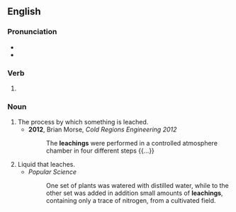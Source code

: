 ==English==

===Pronunciation===
* {{IPA|en|/ˈliːtʃɪŋ/}}
* {{rhymes|en|iːtʃɪŋ}}

===Verb===
{{head|en|verb form}}

# {{present participle of|en|leach|nocat=1}}

===Noun===
{{en-noun}}

# The process by which something is leached.
#* '''2012''', Brian Morse, ''Cold Regions Engineering 2012''
#*: The '''leachings''' were performed in a controlled atmosphere chamber in four different steps {{...}}
# Liquid that leaches.
#* ''Popular Science''
#*: One set of plants was watered with distilled water, while to the other set was added in addition small amounts of '''leachings''', containing only a trace of nitrogen, from a cultivated field.